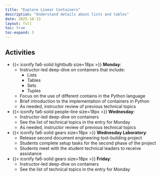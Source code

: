 ```yaml
---
title: "Explore Linear Containers"
description: "Understand details about lists and tables"
date: 2025-10-13
layout: full
toc: true
toc-expand: 3
---
```


## Activities

- {{< iconify fa6-solid lightbulb size=18px >}} **Monday**:
  - Instructor-led deep-dive on containers that include:
    - Lists
    - Tables
    - Sets
    - Tuples
  - Focus on the use of different contains in the Python language
  - Brief introduction to the implementation of containers in Python
  - As needed, instructor review of previous technical topics
- {{< iconify fa6-solid people-line size=18px >}} **Wednesday**:
  - Instructor-led deep-dive on containers
  - See the list of technical topics in the entry for Monday
  - As needed, instructor review of previous technical topics
- {{< iconify fa6-solid gears size=18px >}} **Wednesday Laboratory**:
  - Release second document engineering tool-building project
  - Students complete setup tasks for the second phase of the project
  - Students meet with the student technical leaders to receive assistance
- {{< iconify fa6-solid gears size=18px >}} **Friday**:
  - Instructor-led deep-dive on containers
  - See the list of technical topics in the entry for Monday
